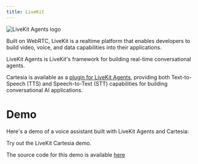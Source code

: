 ---
title: LiveKit
---
<Frame>
  <img src="/assets/images/livekit-agents.png" alt="LiveKit Agents logo" />
</Frame>

Built on WebRTC, LiveKit is a realtime platform that enables developers to build video, voice, and data capabilities into their applications.

LiveKit Agents is LiveKit's framework for building real-time conversational agents.

Cartesia is available as a [plugin for LiveKit Agents](https://github.com/livekit/agents/tree/main/livekit-plugins/livekit-plugins-cartesia), providing both Text-to-Speech (TTS) and Speech-to-Text (STT) capabilities for building conversational AI applications.

# Demo

Here's a demo of a voice assistant built with LiveKit Agents and Cartesia:

<Card title="LiveKit Cartesia Demo" icon="solid link" href="https://cartesia-assistant.vercel.app/">
    Try out the LiveKit Cartesia demo.
</Card>

The source code for this demo is available [here](https://github.com/livekit-examples/cartesia-voice-agent)
